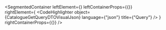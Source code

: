 
<SegmentedContainer
  leftElement={<CatalogueGetQueryDTODesc />}
  leftContainerProps={{}}
  rightElement={
    <CodeHighlighter
      object={CatalogueGetQueryDTOVisualJson}
      language={"json"}
      title={"Query"}
    />
  }
  rightContainerProps={{}}
/>

